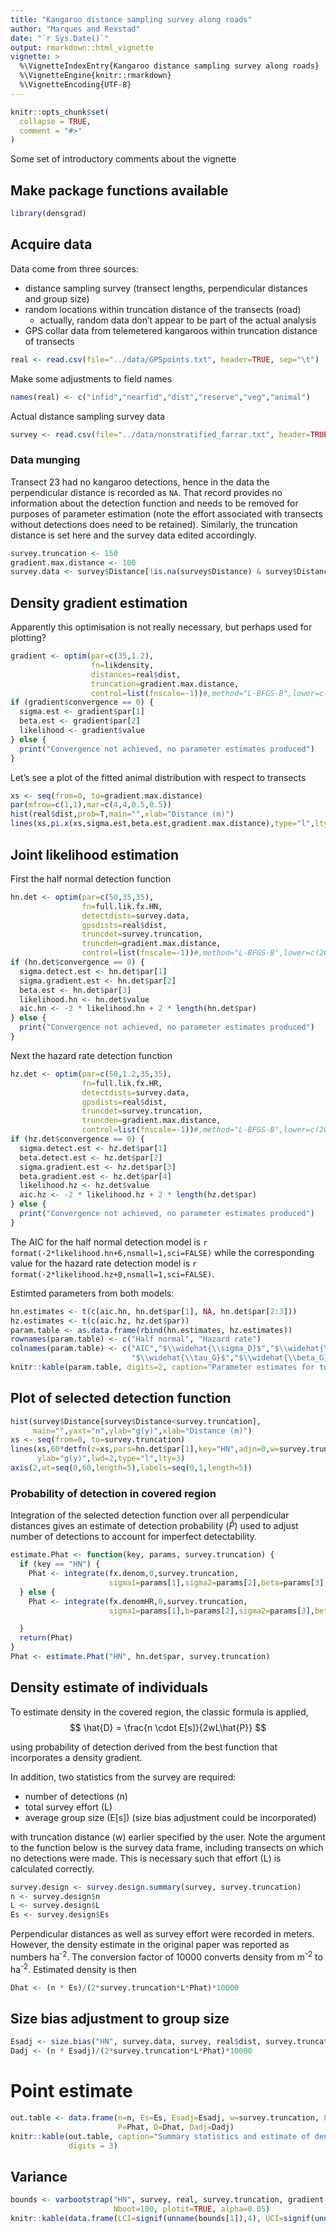 ```yaml
---
title: "Kangaroo distance sampling survey along roads"
author: "Marques and Rexstad"
date: "`r Sys.Date()`"
output: rmarkdown::html_vignette
vignette: >
  %\VignetteIndexEntry{Kangaroo distance sampling survey along roads}
  %\VignetteEngine{knitr::rmarkdown}
  %\VignetteEncoding{UTF-8}
---
```


```r
knitr::opts_chunk$set(
  collapse = TRUE,
  comment = "#>"
)
```

Some set of introductory comments about the vignette

## Make package functions available

```r
library(densgrad)
```

## Acquire data

Data come from three sources:  

- distance sampling survey (transect lengths, perpendicular distances and group size)
- random locations within truncation distance of the transects (road)
    - actually, random data don't appear to be part of the actual analysis
- GPS collar data from telemetered kangaroos within truncation distance of transects

```r
real <- read.csv(file="../data/GPSpoints.txt", header=TRUE, sep="\t")
```

Make some adjustments to field names

```r
names(real) <- c("infid","nearfid","dist","reserve","veg","animal")
```

Actual distance sampling survey data

```r
survey <- read.csv(file="../data/nonstratified_farrar.txt", header=TRUE, sep="\t")
```


### Data munging

Transect 23 had no kangaroo detections, hence in the data the perpendicular distance is recorded as `NA`.  That record provides no information about the detection function and needs to be removed for purposes of parameter estimation (note the effort associated with transects without detections does need to be retained).  Similarly, the truncation distance is set here and the survey data edited accordingly.

```r
survey.truncation <- 150
gradient.max.distance <- 100
survey.data <- survey$Distance[!is.na(survey$Distance) & survey$Distance<survey.truncation]
```

## Density gradient estimation

Apparently this optimisation is not really necessary, but perhaps used for plotting?

```r
gradient <- optim(par=c(35,1.2),
                  fn=likdensity,
                  distances=real$dist,
                  truncation=gradient.max.distance,
                  control=list(fnscale=-1))#,method="L-BFGS-B",lower=c(20,-100),upper=c(200,100))
if (gradient$convergence == 0) {
  sigma.est <- gradient$par[1]
  beta.est <- gradient$par[2]
  likelihood <- gradient$value
} else {
  print("Convergence not achieved, no parameter estimates produced")
} 
```

Let's see a plot of the fitted animal distribution with respect to transects

```r
xs <- seq(from=0, to=gradient.max.distance)
par(mfrow=c(1,1),mar=c(4,4,0.5,0.5))
hist(real$dist,prob=T,main="",xlab="Distance (m)")
lines(xs,pi.x(xs,sigma.est,beta.est,gradient.max.distance),type="l",lty=2,lwd=2)
```

##  Joint likelihood estimation

First the half normal detection function

```r
hn.det <- optim(par=c(50,35,35),
                fn=full.lik.fx.HN,
                detectdists=survey.data,
                gpsdists=real$dist,
                truncdet=survey.truncation,
                truncden=gradient.max.distance,
                control=list(fnscale=-1))#,method="L-BFGS-B",lower=c(20,-100),upper=c(200,100))
if (hn.det$convergence == 0) {
  sigma.detect.est <- hn.det$par[1]
  sigma.gradient.est <- hn.det$par[2]
  beta.est <- hn.det$par[3]
  likelihood.hn <- hn.det$value
  aic.hn <- -2 * likelihood.hn + 2 * length(hn.det$par)
} else {
  print("Convergence not achieved, no parameter estimates produced")
} 
```

Next the hazard rate detection function

```r
hz.det <- optim(par=c(50,1.2,35,35),
                fn=full.lik.fx.HR,
                detectdists=survey.data,
                gpsdists=real$dist,
                truncdet=survey.truncation,
                truncden=gradient.max.distance,
                control=list(fnscale=-1))#,method="L-BFGS-B",lower=c(20,-100),upper=c(200,100))
if (hz.det$convergence == 0) {
  sigma.detect.est <- hz.det$par[1]
  beta.detect.est <- hz.det$par[2]
  sigma.gradient.est <- hz.det$par[3]
  beta.gradient.est <- hz.det$par[4]
  likelihood.hz <- hz.det$value
  aic.hz <- -2 * likelihood.hz + 2 * length(hz.det$par)
} else {
  print("Convergence not achieved, no parameter estimates produced")
} 
```

The AIC for the half normal detection model is `r format(-2*likelihood.hn+6,nsmall=1,sci=FALSE)` while the corresponding value for the hazard rate detection model is `r format(-2*likelihood.hz+8,nsmall=1,sci=FALSE)`.

Estimted parameters from both models:

```r
hn.estimates <- t(c(aic.hn, hn.det$par[1], NA, hn.det$par[2:3]))
hz.estimates <- t(c(aic.hz, hz.det$par))
param.table <- as.data.frame(rbind(hn.estimates, hz.estimates))
rownames(param.table) <- c("Half normal", "Hazard rate")
colnames(param.table) <- c("AIC","$\\widehat{\\sigma_D}$","$\\widehat{\\beta_D}$",
                           "$\\widehat{\\tau_G}$","$\\widehat{\\beta_G}$")
knitr::kable(param.table, digits=2, caption="Parameter estimates for two joint models.")
```

## Plot of selected detection function

```r
hist(survey$Distance[survey$Distance<survey.truncation],
     main="",yaxt="n",ylab="g(y)",xlab="Distance (m)")
xs <- seq(from=0, to=survey.truncation)
lines(xs,60*detfn(z=xs,pars=hn.det$par[1],key="HN",adjn=0,w=survey.truncation),
      ylab="g(y)",lwd=2,type="l",lty=3)
axis(2,at=seq(0,60,length=5),labels=seq(0,1,length=5))
```

### Probability of detection in covered region

Integration of the selected detection function over all perpendicular distances gives an estimate of detection probability ($\hat{P}$) used to adjust number of detections to account for imperfect detectability.

```r
estimate.Phat <- function(key, params, survey.truncation) {
  if (key == "HN") {
    Phat <- integrate(fx.denom,0,survey.truncation,
                      sigma1=params[1],sigma2=params[2],beta=params[3],w=survey.truncation)$value
  } else {
    Phat <- integrate(fx.denomHR,0,survey.truncation,
                      sigma1=params[1],b=params[2],sigma2=params[3],beta=params[4],w=survey.truncation)$value

  }
  return(Phat)
}
Phat <- estimate.Phat("HN", hn.det$par, survey.truncation)
```

## Density estimate of individuals

To estimate density in the covered region, the classic formula is applied, 
$$
\hat{D} = \frac{n \cdot E[s]}{2wL\hat{P}}
$$

using probability of detection derived from the best function that incorporates a density gradient.

In addition, two statistics from the survey are required:

- number of detections (n)
- total survey effort (L)
- average group size (E[s]) (size bias adjustment could be incorporated)

with truncation distance (w) earlier specified by the user.  Note the argument to the function below is the survey data frame, including transects on which no detections were made.  This is necessary such that effort (L) is calculated correctly.

```r
survey.design <- survey.design.summary(survey, survey.truncation)
n <- survey.design$n
L <- survey.design$L
Es <- survey.design$Es
```


Perpendicular distances as well as survey effort were recorded in meters.  However, the density estimate in the original paper was reported as numbers ha^-2^.  The conversion factor of 10000 converts density from m^-2^ to ha^-2^.  Estimated density is then

```r
Dhat <- (n * Es)/(2*survey.truncation*L*Phat)*10000
```


## Size bias adjustment to group size

```r
Esadj <- size.bias("HN", survey.data, survey, real$dist, survey.truncation, gradient.max.distance)
Dadj <- (n * Esadj)/(2*survey.truncation*L*Phat)*10000
```


# Point estimate

```r
out.table <- data.frame(n=n, Es=Es, Esadj=Esadj, w=survey.truncation, L=L, 
                        P=Phat, D=Dhat, Dadj=Dadj)
knitr::kable(out.table, caption="Summary statistics and estimate of density from selected model", 
             digits = 3)
```


## Variance

```r
bounds <- varbootstrap("HN", survey, real, survey.truncation, gradient.max.distance, 
                       Nboot=100, plotit=TRUE, alpha=0.05)
knitr::kable(data.frame(LCI=signif(unname(bounds[1]),4), UCI=signif(unname(bounds[2]),4)))
```

